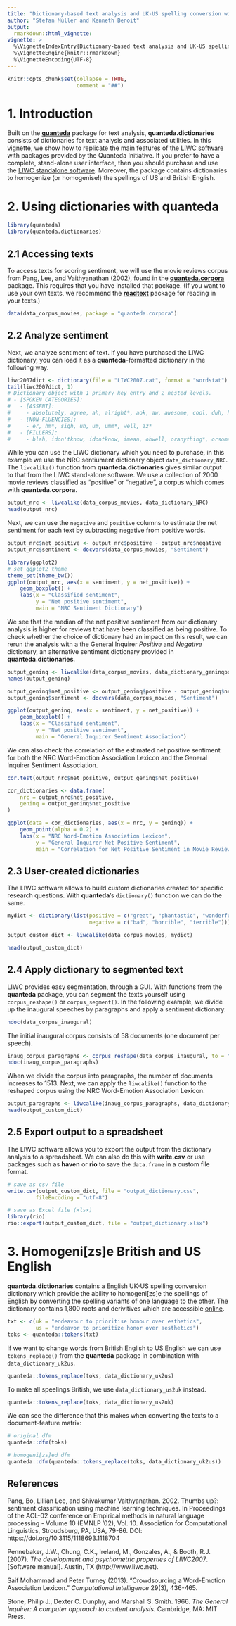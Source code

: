 ```yaml
---
title: "Dictionary-based text analysis and UK-US spelling conversion with quanteda"
author: "Stefan Müller and Kenneth Benoit"
output: 
  rmarkdown::html_vignette:
vignette: >
  %\VignetteIndexEntry{Dictionary-based text analysis and UK-US spelling conversion with quanteda}
  %\VignetteEngine{knitr::rmarkdown}
  %\VignetteEncoding{UTF-8}
---
```



```r
knitr::opts_chunk$set(collapse = TRUE, 
                      comment = "##")
```

# 1. Introduction

Built on the [**quanteda**](http://www.quanteda.io) package for text analysis, **quanteda.dictionaries** consists of dictionaries for text analysis and associated utilities. In this vignette, we show how to replicate the main features of the [LIWC software](https://liwc.wpengine.com/compare-versions/) with packages provided by the Quanteda Initiative. If you prefer to have a complete, stand-alone user interface, then you should purchase and use the [LIWC standalone software](http://liwc.wpengine.com). Moreover, the package contains dictionaries to homogenize (or homogenise!) the spellings of US and British English.

# 2. Using dictionaries with quanteda

```r
library(quanteda)
library(quanteda.dictionaries)
```

## 2.1 Accessing texts

To access texts for scoring sentiment, we will use the movie reviews corpus from Pang, Lee, and Vaithyanathan (2002), found in the [**quanteda.corpora**](http://github.com/quanteda/quanteda.corpora) package. This requires that you have installed that package.  (If you want to use your own texts, we recommend the [**readtext**](https://github.com/quanteda/readtext) package for reading in your texts.)

```r
data(data_corpus_movies, package = "quanteda.corpora")
```


## 2.2 Analyze sentiment

Next, we analyze sentiment of text.  If you have purchased the LIWC dictionary, you can load it as a **quanteda**-formatted dictionary in the following way. 

```r
liwc2007dict <- dictionary(file = "LIWC2007.cat", format = "wordstat")
tail(liwc2007dict, 1)
# Dictionary object with 1 primary key entry and 2 nested levels.
# - [SPOKEN CATEGORIES]:
#   - [ASSENT]:
#     - absolutely, agree, ah, alright*, aok, aw, awesome, cool, duh, ha, hah, haha*, heh*, hm*, huh, lol, mm*, oh, ok, okay, okey*, rofl, uhhu*, uhuh, yah, yay, yea, yeah, yep*, yes, yup
#   - [NON-FLUENCIES]:
#     - er, hm*, sigh, uh, um, umm*, well, zz*
#   - [FILLERS]:
#     - blah, idon'tknow, idontknow, imean, ohwell, oranything*, orsomething*, orwhatever*, rr*, yakn*, ykn*, youknow*
```

While you can use the LIWC dictionary which you need to purchase, in this example we use the NRC sentiument dictionary object `data_dictionary_NRC`. The `liwcalike()` function from **quanteda.dictionaries** gives similar output to that from the LIWC stand-alone software.  We use a collection of 2000 movie reviews classified as "positive" or "negative", a corpus which comes with **quanteda.corpora**.

```r
output_nrc <- liwcalike(data_corpus_movies, data_dictionary_NRC)
head(output_nrc)
```

Next, we can use the `negative` and `positive` columns to estimate the net sentiment for each text by subtracting negative from positive words.

```r
output_nrc$net_positive <- output_nrc$positive - output_nrc$negative
output_nrc$sentiment <- docvars(data_corpus_movies, "Sentiment")

library(ggplot2)
# set ggplot2 theme
theme_set(theme_bw())
ggplot(output_nrc, aes(x = sentiment, y = net_positive)) +
    geom_boxplot() +
    labs(x = "Classified sentiment", 
         y = "Net positive sentiment",
         main = "NRC Sentiment Dictionary")
```

We see that the median of the net positive sentiment from our dictionary analysis is higher for reviews that have been classified as being positive. To check whether the choice of dictionary had an impact on this result, we can rerun the analysis with a the General Inquirer _Positive_ and _Negative_ dictionary, an alternative sentiment dictionary provided in **quanteda.dictionaries**.

```r
output_geninq <- liwcalike(data_corpus_movies, data_dictionary_geninqposneg)
names(output_geninq)

output_geninq$net_positive <- output_geninq$positive - output_geninq$negative
output_geninq$sentiment <- docvars(data_corpus_movies, "Sentiment")

ggplot(output_geninq, aes(x = sentiment, y = net_positive)) +
    geom_boxplot() +
    labs(x = "Classified sentiment", 
         y = "Net positive sentiment", 
         main = "General Inquirer Sentiment Association")
```

We can also check the correlation of the estimated net positive sentiment for both the NRC Word-Emotion Association Lexicon and the General Inquirer Sentiment Association. 

```r
cor.test(output_nrc$net_positive, output_geninq$net_positive)

cor_dictionaries <- data.frame(
    nrc = output_nrc$net_positive,
    geninq = output_geninq$net_positive
)

ggplot(data = cor_dictionaries, aes(x = nrc, y = geninq)) + 
    geom_point(alpha = 0.2) +
    labs(x = "NRC Word-Emotion Association Lexicon",
         y = "General Inquirer Net Positive Sentiment",
         main = "Correlation for Net Positive Sentiment in Movie Reviews")
```

## 2.3 User-created dictionaries

The LIWC software allows to build custom dictionaries created for specific research questions. With **quanteda**'s `dictionary()` function we can do the same. 

```r
mydict <- dictionary(list(positive = c("great", "phantastic", "wonderful"),
                          negative = c("bad", "horrible", "terrible")))

output_custom_dict <- liwcalike(data_corpus_movies, mydict)

head(output_custom_dict)
```

## 2.4 Apply dictionary to segmented text

LIWC provides easy segmentation, through a GUI. With functions from the **quanteda** package, you can segment the texts yourself using `corpus_reshape()` or `corpus_segment()`. In the following example, we divide up the inaugural speeches by paragraphs and apply a sentiment dictionary.

```r
ndoc(data_corpus_inaugural)
```

The initial inaugural corpus consists of 58 documents (one document per speech).

```r
inaug_corpus_paragraphs <- corpus_reshape(data_corpus_inaugural, to = "paragraphs")
ndoc(inaug_corpus_paragraphs)
```

When we divide the corpus into paragraphs, the number of documents increases to 1513. Next, we can apply the `liwcalike()` function to the reshaped corpus using the NRC Word-Emotion Association Lexicon. 

```r
output_paragraphs <- liwcalike(inaug_corpus_paragraphs, data_dictionary_NRC)
head(output_custom_dict)
```

## 2.5 Export output to a spreadsheet

The LIWC software allows you to export the output from the dictionary analysis to a spreadsheet. We can also do this with **write.csv** or use packages such as **haven** or **rio** to save the `data.frame` in a custom file format.

```r
# save as csv file
write.csv(output_custom_dict, file = "output_dictionary.csv",
         fileEncoding = "utf-8")

# save as Excel file (xlsx)
library(rio)
rio::export(output_custom_dict, file = "output_dictionary.xlsx")
```


# 3. Homogeni[zs]e British and US English

**quanteda.dictionaries** contains a English UK-US spelling conversion dictionary which provide the ability to homogeni[zs]e the spellings of English by converting the spelling variants of one language to the other. The dictionary contains 1,800 roots and derivitives which are accessible [online](http://www.tysto.com/uk-us-spelling-list.html).


```r
txt <- c(uk = "endeavour to prioritise honour over esthetics",
         us = "endeavor to prioritize honor over aesthetics")
toks <- quanteda::tokens(txt)
```

If we want to change words from British English to US English we can use `tokens_replace()` from the **quanteda** package in combination with `data_dictionary_uk2us`.

```r
quanteda::tokens_replace(toks, data_dictionary_uk2us)
```

To make all speelings British, we use `data_dictionary_us2uk` instead.

```r
quanteda::tokens_replace(toks, data_dictionary_us2uk)
```

We can see the difference that this makes when converting the texts to a document-feature matrix:

```r
# original dfm
quanteda::dfm(toks)

# homogeni[zs]ed dfm
quanteda::dfm(quanteda::tokens_replace(toks, data_dictionary_uk2us))
```


## References

Pang, Bo, Lillian Lee, and Shivakumar Vaithyanathan. 2002. Thumbs up?: sentiment classification using machine learning techniques. In Proceedings of the ACL-02 conference on Empirical methods in natural language processing - Volume 10 (EMNLP '02), Vol. 10. Association for Computational Linguistics, Stroudsburg, PA, USA, 79-86. DOI: https://doi.org/10.3115/1118693.1118704

Pennebaker, J.W., Chung, C.K., Ireland, M., Gonzales, A., & Booth, R.J. (2007). _The development and psychometric properties of LIWC2007_. [Software manual]. Austin, TX (http://www.liwc.net).

Saif Mohammad and Peter Turney (2013). "Crowdsourcing a Word-Emotion Association Lexicon." _Computational Intelligence_ 29(3), 436-465.

Stone, Philip J., Dexter C. Dunphy, and Marshall S. Smith. 1966. _The General Inquirer: A computer approach to content analysis._ Cambridge, MA: MIT Press.
